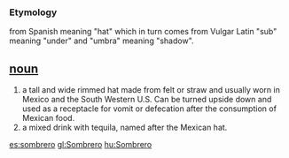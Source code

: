 === Etymology ===
from Spanish meaning "hat" which in turn comes from Vulgar Latin "sub" meaning "under" and "umbra" meaning "shadow".

== [[noun]] ==
#a tall and wide rimmed hat made from felt or straw and usually worn in Mexico and the South Western U.S. Can be turned upside down and used as a receptacle for vomit or defecation after the consumption of Mexican food.
#a mixed drink with tequila, named after the Mexican hat.

[[es:sombrero]]
[[gl:Sombrero]]
[[hu:Sombrero]]